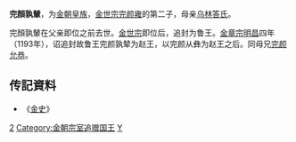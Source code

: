 '''完顏孰輦'''，为[[金朝|金朝]][[皇族|皇族]]，[[金世宗|金世宗完颜雍]]的第二子，母亲[[明德皇后_(金世宗)|乌林答氏]]。

完顏孰輦在父亲即位之前去世。[[金世宗|金世宗]]即位后，追封为鲁王。[[金章宗|金章宗]][[明昌|明昌]]四年（1193年），诏追封故鲁王完颜孰辇为赵王，以完颜从彝为赵王之后。同母兄[[完颜允恭|完颜允恭]]。
== 传記資料 ==
*《[[金史|金史]]》

{{DEFAULTSORT:W完顏}}
[[Category:金世宗皇子|2]]
[[Category:金朝宗室追赠国王|Category:金朝宗室追赠国王]]
[[Category:完顏氏|Y]]